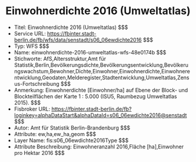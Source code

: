 # Einwohnerdichte 2016 (Umweltatlas)
- Titel: Einwohnerdichte 2016 (Umweltatlas) $$$
- Service URL: https://fbinter.stadt-berlin.de/fb/wfs/data/senstadt/s06_06ewdichte2016 $$$
- Typ: WFS $$$
- Name: einwohnerdichte-2016-umweltatlas-wfs-48e0174b $$$
- Stichworte: AfS,Altersstruktur,Amt für Statistik,Berlin,Bevölkerungsdichte,Bevölkerungsentwicklung,Bevölkerungswachstum,Bewohner,Dichte,Einwohner,Einwohnerdichte,Einwohnerentwicklung,Geodaten,Melderegister,Stadtentwicklung,Umweltatlas,Zensus-Fortschreibung $$$
- Anmerkung: Einwohnerdichte [Einwohner/ha] auf Ebene der Block- und Blockteilflächen der Karte 1 : 5.000 (ISU5, Raumbezug Umweltatlas 2015). $$$
- Fisbroker URL: https://fbinter.stadt-berlin.de/fb?loginkey=alphaDataStart&alphaDataId=s06_06ewdichte2016@senstadt $$$
- Autor: Amt für Statistik Berlin-Brandenburg $$$
- Attribute: ew,ha,ew_ha,geom $$$
- Layer Name: fis:s06_06ewdichte2016Type $$$
- Attribute Beschreibung: Einwohneranzahl 2016,Fläche [ha],Einwohner pro Hektar 2016 $$$
